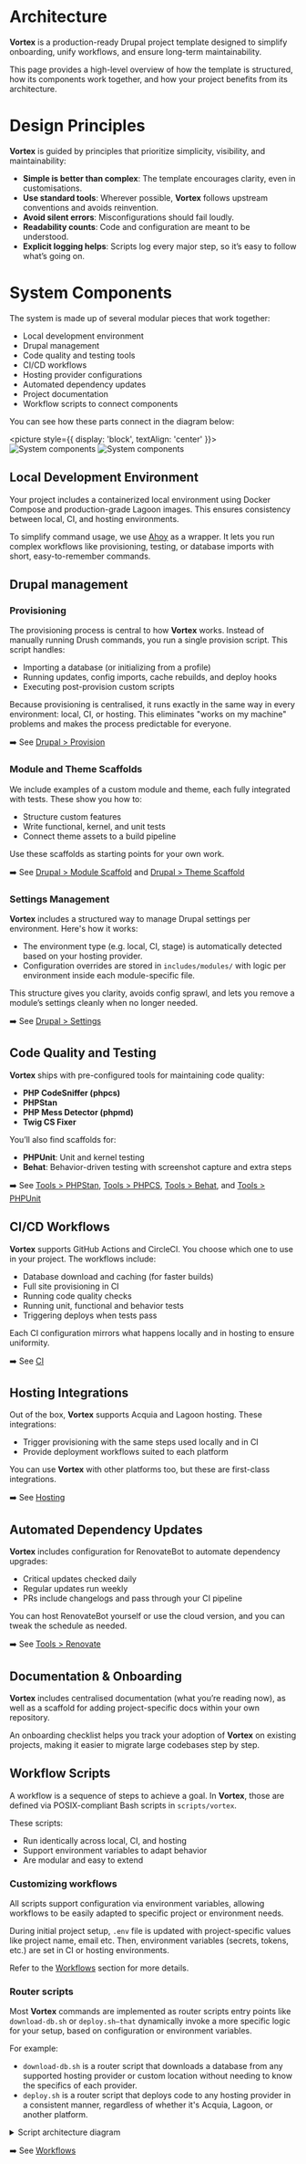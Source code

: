 # Architecture

**Vortex** is a production-ready Drupal project template designed to simplify
onboarding, unify workflows, and ensure long-term maintainability.

This page provides a high-level overview of how the template is structured, how
its components work together, and how your project benefits from its
architecture.

# Design Principles

**Vortex** is guided by principles that prioritize simplicity, visibility, and
maintainability:

* **Simple is better than complex**: The template encourages clarity, even in
  customisations.
* **Use standard tools**: Wherever possible, **Vortex** follows upstream conventions
  and avoids reinvention.
* **Avoid silent errors**: Misconfigurations should fail loudly.
* **Readability counts**: Code and configuration are meant to be understood.
* **Explicit logging helps**: Scripts log every major step, so it’s easy to
  follow what’s going on.

# System Components

The system is made up of several modular pieces that work together:

- Local development environment
- Drupal management
- Code quality and testing tools
- CI/CD workflows
- Hosting provider configurations
- Automated dependency updates
- Project documentation
- Workflow scripts to connect components

You can see how these parts connect in the diagram below:

<picture style={{ display: 'block', textAlign: 'center' }}>
<img src="/img/diagram-dark.png#gh-dark-mode-only" alt="System components"/>
<img src="/img/diagram-light.png#gh-light-mode-only" alt="System components"/>
</picture>

## Local Development Environment

Your project includes a containerized local environment using Docker Compose and
production-grade Lagoon images. This ensures consistency between local, CI, and
hosting environments.

To simplify command usage, we use [Ahoy](https://ahoy-cli.dev/) as a wrapper. It
lets you run complex workflows like provisioning, testing, or database imports
with short, easy-to-remember commands.

## Drupal management

### Provisioning

The provisioning process is central to how **Vortex** works. Instead of manually
running Drush commands, you run a single provision script. This script handles:

* Importing a database (or initializing from a profile)
* Running updates, config imports, cache rebuilds, and deploy hooks
* Executing post-provision custom scripts

Because provisioning is centralised, it runs exactly in the same way in every
environment: local, CI, or hosting. This eliminates "works on my machine"
problems and makes the process predictable for everyone.

➡️ See [Drupal > Provision](../drupal/provision)

### Module and Theme Scaffolds

We include examples of a custom module and theme, each fully integrated with
tests. These show you how to:

* Structure custom features
* Write functional, kernel, and unit tests
* Connect theme assets to a build pipeline

Use these scaffolds as starting points for your own work.

➡️ See [Drupal > Module Scaffold](../drupal/module-scaffold)
and [Drupal > Theme Scaffold](../drupal/theme-scaffold)

### Settings Management

**Vortex** includes a structured way to manage Drupal settings per environment.
Here's how it works:

* The environment type (e.g. local, CI, stage) is automatically detected based
  on your hosting provider.
* Configuration overrides are stored in `includes/modules/` with logic per
  environment inside each module-specific file.

This structure gives you clarity, avoids config sprawl, and lets you remove a
module’s settings cleanly when no longer needed.

➡️ See [Drupal > Settings](../drupal/settings)

## Code Quality and Testing

**Vortex** ships with pre-configured tools for maintaining code quality:

* **PHP CodeSniffer (phpcs)**
* **PHPStan**
* **PHP Mess Detector (phpmd)**
* **Twig CS Fixer**

You’ll also find scaffolds for:

* **PHPUnit**: Unit and kernel testing
* **Behat**: Behavior-driven testing with screenshot capture and extra steps

➡️ See [Tools > PHPStan](../tools/phpstan), [Tools > PHPCS](../tools/phpcs), 
[Tools > Behat](../tools/behat), and [Tools > PHPUnit](../tools/phpunit)

## CI/CD Workflows

**Vortex** supports GitHub Actions and CircleCI. You choose which one to use in your
project. The workflows include:

* Database download and caching (for faster builds)
* Full site provisioning in CI
* Running code quality checks
* Running unit, functional and behavior tests
* Triggering deploys when tests pass

Each CI configuration mirrors what happens locally and in hosting to ensure
uniformity.

➡️ See [CI](../ci)

## Hosting Integrations

Out of the box, **Vortex** supports Acquia and Lagoon hosting. These integrations:

* Trigger provisioning with the same steps used locally and in CI
* Provide deployment workflows suited to each platform

You can use **Vortex** with other platforms too, but these are first-class
integrations.

➡️ See [Hosting](../hosting)

## Automated Dependency Updates

**Vortex** includes configuration for RenovateBot to automate dependency upgrades:

* Critical updates checked daily
* Regular updates run weekly
* PRs include changelogs and pass through your CI pipeline

You can host RenovateBot yourself or use the cloud version, and you can tweak
the schedule as needed.

➡️ See [Tools > Renovate](../tools/renovate)

## Documentation & Onboarding

**Vortex** includes centralised documentation (what you’re reading now), as well as
a scaffold for adding project-specific docs within your own repository.

An onboarding checklist helps you track your adoption of **Vortex** on existing
projects, making it easier to migrate large codebases step by step.

## Workflow Scripts

A workflow is a sequence of steps to achieve a goal. In **Vortex**, those are
defined via POSIX-compliant Bash scripts in `scripts/vortex`.

These scripts:

* Run identically across local, CI, and hosting
* Support environment variables to adapt behavior
* Are modular and easy to extend

### Customizing workflows

All scripts support configuration via environment variables, allowing workflows
to be easily adapted to specific project or environment needs.

During initial project setup, `.env` file is updated with project-specific
values like project name, email etc. Then, environment variables (secrets,
tokens, etc.) are set in CI or hosting environments.

Refer to the [Workflows](../workflows) section for more details.

### Router scripts

Most ****Vortex**** commands are implemented as router scripts entry points like
`download-db.sh` or `deploy.sh—that` dynamically invoke a more specific logic
for your setup, based on configuration or environment variables.

For example:

- `download-db.sh` is a router script that downloads a database from any
  supported hosting provider or custom location without needing to know the
  specifics of each provider.
- `deploy.sh` is a router script that deploys code to any hosting provider in a
  consistent manner, regardless of whether it's Acquia, Lagoon, or another
  platform.

<details>
<summary>Script architecture diagram</summary>

<picture>
  <img src="/img/diagram-scripts-light.svg#gh-dark-mode-only" alt="Diagram of scripts"/>
  <img src="/img/diagram-scripts-dark.svg#gh-light-mode-only" alt="Diagram of scripts"/>
</picture>

</details>

➡️ See [Workflows](../workflows)
